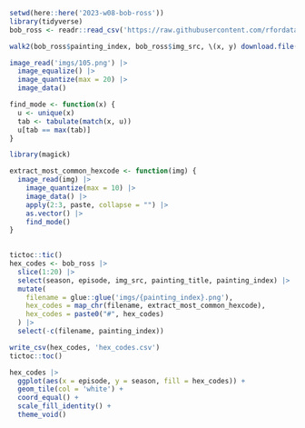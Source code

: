 

```r
setwd(here::here('2023-w08-bob-ross'))
library(tidyverse)
bob_ross <- readr::read_csv('https://raw.githubusercontent.com/rfordatascience/tidytuesday/master/data/2023/2023-02-21/bob_ross.csv')


```


```r

walk2(bob_ross$painting_index, bob_ross$img_src, \(x, y) download.file(y, glue::glue('imgs/{x}.png')))
```


```r
image_read('imgs/105.png') |> 
  image_equalize() |> 
  image_quantize(max = 20) |> 
  image_data()
```


```r

find_mode <- function(x) {
  u <- unique(x)
  tab <- tabulate(match(x, u))
  u[tab == max(tab)]
}

library(magick)

extract_most_common_hexcode <- function(img) {
  image_read(img) |> 
    image_quantize(max = 10) |> 
    image_data() |> 
    apply(2:3, paste, collapse = "") |> 
    as.vector() |> 
    find_mode() 
} 
  

```


```r
tictoc::tic()
hex_codes <- bob_ross |> 
  slice(1:20) |> 
  select(season, episode, img_src, painting_title, painting_index) |> 
  mutate(
    filename = glue::glue('imgs/{painting_index}.png'),
    hex_codes = map_chr(filename, extract_most_common_hexcode),
    hex_codes = paste0("#", hex_codes)
  ) |> 
  select(-c(filename, painting_index))

write_csv(hex_codes, 'hex_codes.csv')
tictoc::toc()
```



```r
hex_codes |> 
  ggplot(aes(x = episode, y = season, fill = hex_codes)) +
  geom_tile(col = 'white') +
  coord_equal() +
  scale_fill_identity() +
  theme_void()
```

